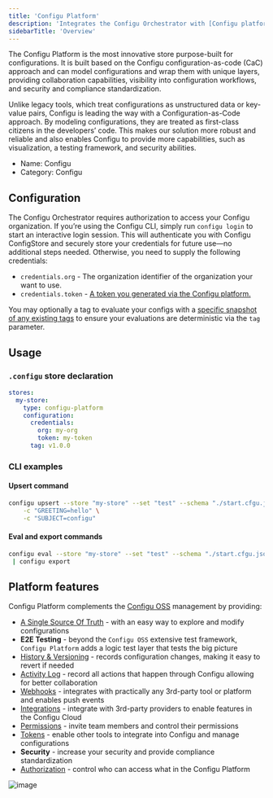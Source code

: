 ```yaml
---
title: 'Configu Platform'
description: 'Integrates the Configu Orchestrator with [Configu platform](https://configu.com).'
sidebarTitle: 'Overview'
---
```


The Configu Platform is the most innovative store purpose-built for configurations. It is built based on the Configu configuration-as-code (CaC) approach and can model configurations and wrap them with unique layers, providing collaboration capabilities, visibility into configuration workflows, and security and compliance standardization.

Unlike legacy tools, which treat configurations as unstructured data or key-value pairs, Configu is leading the way with a Configuration-as-Code approach. By modeling configurations, they are treated as first-class citizens in the developers’ code. This makes our solution more robust and reliable and also enables Configu to provide more capabilities, such as visualization, a testing framework, and security abilities.

- Name: Configu
- Category: Configu

## Configuration

The Configu Orchestrator requires authorization to access your Configu organization. If you’re using the Configu CLI, simply run `configu login` to start an interactive login session. This will authenticate you with Configu ConfigStore and securely store your credentials for future use—no additional steps needed. Otherwise, you need to supply the following credentials:

- `credentials.org` - The organization identifier of the organization your want to use.
- `credentials.token` - [A token you generated via the Configu platform.](/integrations/store/configu/tokens)

You may optionally a tag to evaluate your configs with a [specific snapshot of any existing tags](/integrations/store/configu/config-history#evaluating-with-a-tag) to ensure your evaluations are deterministic via the `tag` parameter.

## Usage

### `.configu` store declaration

```yaml
stores:
  my-store:
    type: configu-platform
    configuration:
      credentials:
        org: my-org
        token: my-token
      tag: v1.0.0
```

### CLI examples

#### Upsert command

```bash
configu upsert --store "my-store" --set "test" --schema "./start.cfgu.json" \
    -c "GREETING=hello" \
    -c "SUBJECT=configu"
```

#### Eval and export commands

```bash
configu eval --store "my-store" --set "test" --schema "./start.cfgu.json" \
 | configu export
```

## Platform features

Configu Platform complements the [Configu OSS](https://github.com/configu/configu) management by providing:

- [A Single Source Of Truth](/integrations/store/configu/config-explorer) - with an easy way to explore and modify configurations
- **E2E Testing** - beyond the `Configu OSS` extensive test framework, `Configu Platform` adds a logic test layer that tests the big picture
- [History & Versioning](/integrations/store/configu/config-editor) - records configuration changes, making it easy to revert if needed
- [Activity Log](/integrations/store/configu/audit-logs) - record all actions that happen through Configu allowing for better collaboration
- [Webhooks](/integrations/store/configu/webhooks) - integrates with practically any 3rd-party tool or platform and enables push events
- [Integrations](/integrations/store/configu/integrations) - integrate with 3rd-party providers to enable features in the Configu Cloud
- [Permissions](/integrations/store/configu/members) - invite team members and control their permissions
- [Tokens](/integrations/store/configu/tokens) - enable other tools to integrate into Configu and manage configurations
- **Security** - increase your security and provide compliance standardization
- [Authorization](/integrations/store/configu/authorization) - control who can access what in the Configu Platform

![image](https://raw.githubusercontent.com/configu/configu/refs/heads/main/docs/images/configu-cloud.png)
